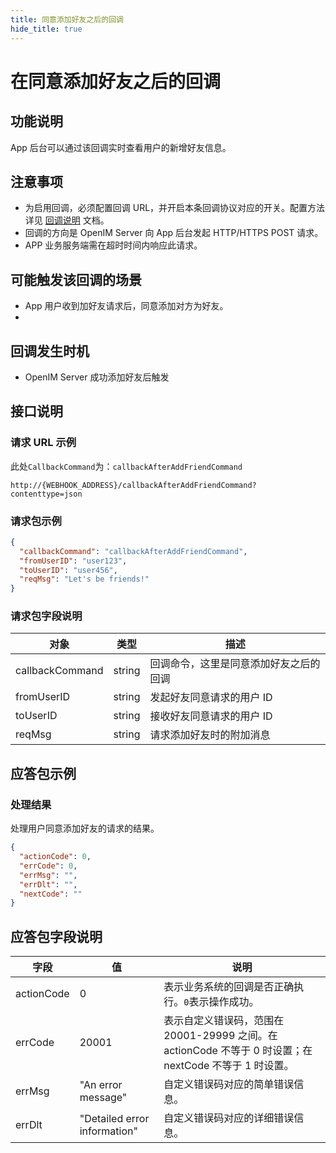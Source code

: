 ```yaml
---
title: 同意添加好友之后的回调
hide_title: true
---
```


# 在同意添加好友之后的回调

## 功能说明

App 后台可以通过该回调实时查看用户的新增好友信息。

## 注意事项

- 为启用回调，必须配置回调 URL，并开启本条回调协议对应的开关。配置方法详见 [回调说明](../introduction) 文档。
- 回调的方向是 OpenIM Server 向 App 后台发起 HTTP/HTTPS POST 请求。
- APP 业务服务端需在超时时间内响应此请求。

## 可能触发该回调的场景

- App 用户收到加好友请求后，同意添加对方为好友。
-

## 回调发生时机

- OpenIM Server 成功添加好友后触发

## 接口说明

### 请求 URL 示例

此处`CallbackCommand`为：`callbackAfterAddFriendCommand`
```plaintext
http://{WEBHOOK_ADDRESS}/callbackAfterAddFriendCommand?contenttype=json
```

### 请求包示例

```json
{
  "callbackCommand": "callbackAfterAddFriendCommand",
  "fromUserID": "user123",
  "toUserID": "user456",
  "reqMsg": "Let's be friends!"
}
```

### 请求包字段说明

| 对象            | 类型   | 描述                                   |
| --------------- | ------ | -------------------------------------- |
| callbackCommand | string | 回调命令，这里是同意添加好友之后的回调 |
| fromUserID      | string | 发起好友同意请求的用户 ID              |
| toUserID        | string | 接收好友同意请求的用户 ID              |
| reqMsg          | string | 请求添加好友时的附加消息               |

## 应答包示例

### 处理结果

处理用户同意添加好友的请求的结果。

```json
{
  "actionCode": 0,
  "errCode": 0,
  "errMsg": "",
  "errDlt": "",
  "nextCode": ""
}
```

## 应答包字段说明

| 字段       | 值                           | 说明                                                                                                    |
| ---------- | ---------------------------- | ------------------------------------------------------------------------------------------------------- |
| actionCode | 0                            | 表示业务系统的回调是否正确执行。`0`表示操作成功。                                                       |
| errCode    | 20001                        | 表示自定义错误码，范围在 20001-29999 之间。在 actionCode 不等于 0 时设置；在 nextCode 不等于 1 时设置。 |
| errMsg     | "An error message"           | 自定义错误码对应的简单错误信息。                                                                        |
| errDlt     | "Detailed error information" | 自定义错误码对应的详细错误信息。                                                                        |
